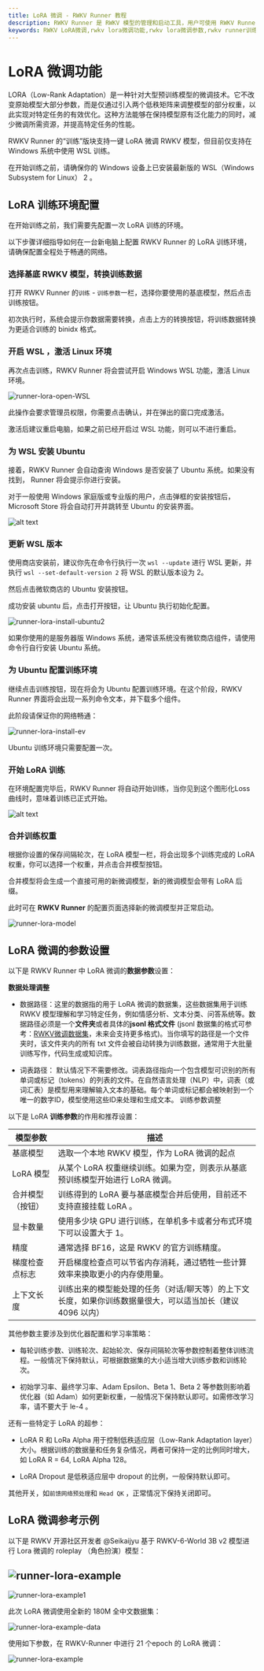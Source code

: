 ```yaml
---
title: LoRA 微调 - RWKV Runner 教程
description: RWKV Runner 是 RWKV 模型的管理和启动工具，用户可使用 RWKV Runner 轻松运行本地 RWKV 模型，体验聊天、写作、作曲交互等 AI 功能。
keywords: RWKV LoRA微调,rwkv lora微调功能,rwkv lora微调参数,rwkv runner训练
---
```




# LoRA 微调功能

<Callout type="info" emoji="ℹ️">
LORA（Low-Rank Adaptation）是一种针对大型预训练模型的微调技术。它不改变原始模型大部分参数，而是仅通过引入两个低秩矩阵来调整模型的部分权重，以此实现对特定任务的有效优化。这种方法能够在保持模型原有泛化能力的同时，减少微调所需资源，并提高特定任务的性能。
</Callout>

RWKV Runner 的“训练”版块支持一键 LoRA 微调 RWKV 模型，但目前仅支持在 Windows 系统中使用 WSL 训练。

在开始训练之前，请确保你的 Windows 设备上已安装最新版的 WSL（Windows Subsystem for Linux） 2 。 

## LoRA 训练环境配置

在开始训练之前，我们需要先配置一次 LoRA 训练的环境。

以下步骤详细指导如何在一台新电脑上配置 RWKV Runner 的 LoRA 训练环境，请确保配置全程处于畅通的网络。

<Steps>

###  选择基底 RWKV 模型，转换训练数据

打开 RWKV Runner 的`训练` - `训练参数`一栏，选择你要使用的基底模型，然后点击训练按钮。

初次执行时，系统会提示你数据需要转换，点击上方的转换按钮，将训练数据转换为更适合训练的 binidx 格式。

###  开启 WSL ，激活 Linux 环境

再次点击训练，RWKV Runner 将会尝试开启 Windows WSL 功能，激活 Linux 环境。

![runner-lora-open-WSL](./imgs/runner-lora-open-WSL.png)

此操作会要求管理员权限，你需要点击确认，并在弹出的窗口完成激活。

<Callout emoji="✨">
激活后建议重启电脑，如果之前已经开启过 WSL 功能，则可以不进行重启。
</Callout>

### 为 WSL 安装 Ubuntu 

接着，RWKV Runner 会自动查询 Windows 是否安装了 Ubuntu 系统。如果没有找到， Runner 将会提示你进行安装。

对于一般使用 Windows 家庭版或专业版的用户，点击弹框的安装按钮后，Microsoft Store 将会自动打开并跳转至 Ubuntu 的安装界面。

![alt text](./imgs/runner-lora-install-ubuntu.png)

### 更新 WSL 版本
   
使用商店安装前，建议你先在命令行执行一次 `wsl --update` 进行 WSL 更新，并执行 `wsl --set-default-version 2` 将 WSL 的默认版本设为 2。

然后点击微软商店的 Ubuntu 安装按钮。

成功安装 ubuntu 后，点击打开按钮，让 Ubuntu 执行初始化配置。

![runner-lora-install-ubuntu2](./imgs/runner-lora-install-ubuntu2.png)

如果你使用的是服务器版 Windows 系统，通常该系统没有微软商店组件，请使用命令行自行安装 Ubuntu 系统。

### 为 Ubuntu 配置训练环境

继续点击训练按钮，现在将会为 Ubuntu 配置训练环境。在这个阶段，RWKV Runner 界面将会出现一系列命令文本，并下载多个组件。

此阶段请保证你的网络畅通：

![runner-lora-install-ev](./imgs/runner-lora-ev.webp)

<Callout emoji="✨">
Ubuntu 训练环境只需要配置一次。
</Callout>

### 开始 LoRA 训练

在环境配置完毕后，RWKV Runner 将自动开始训练，当你见到这个图形化Loss曲线时，意味着训练已正式开始。

![alt text](./imgs/runner-lora-loss.png)

### 合并训练权重

根据你设置的保存间隔轮次，在 LoRA 模型一栏，将会出现多个训练完成的 LoRA 权重，你可以选择一个权重，并点击合并模型按钮。

合并模型将会生成一个直接可用的新微调模型，新的微调模型会带有 LoRA 后缀。

此时可在 **RWKV Runner** 的配置页面选择新的微调模型并正常启动。

![runner-lora-model](./imgs/runner-lora-model.webp)

</Steps>

## LoRA 微调的参数设置

以下是 RWKV Runner 中 LoRA 微调的**数据参数**设置：

**数据处理调整**

- 数据路径：这里的数据指的用于 LoRA 微调的数据集，这些数据集用于训练 RWKV 模型理解和学习特定任务，例如情感分析、文本分类、问答系统等。数据路径必须是一个**文件夹**或者具体的**jsonl 格式文件** (jsonl 数据集的格式可参考：[RWKV微调数据集](https://rwkv.cn/RWKV-Fine-Tuning/FT-Dataset)，未来会支持更多格式)。当你填写的路径是一个文件夹时，该文件夹内的所有 txt 文件会被自动转换为训练数据，通常用于大批量训练写作，代码生成或知识库。

- 词表路径： 默认情况下不需要修改。词表路径指向一个包含模型可识别的所有单词或标记（tokens）的列表的文件。在自然语言处理（NLP）中，词表（或词汇表）是模型用来理解输入文本的基础。每个单词或标记都会被映射到一个唯一的数字ID，模型使用这些ID来处理和生成文本。
训练参数调整

以下是 LoRA **训练参数**的作用和推荐设置：

| 模型参数 | 描述 |
| --- | --- |
| 基底模型 | 选取一个本地 RWKV 模型，作为 LoRA 微调的起点 |
| LoRA 模型 | 从某个 LoRA 权重继续训练。如果为空，则表示从基底预训练模型开始进行 LoRA 微调。 |
| 合并模型（按钮） | 训练得到的 LoRA 要与基底模型合并后使用，目前还不支持直接挂载 LoRA 。 |
| 显卡数量 | 使用多少块 GPU 进行训练，在单机多卡或者分布式环境下可以设置大于 1。 |
| 精度 | 通常选择 BF16，这是 RWKV 的官方训练精度。 |
| 梯度检查点标志 | 开启梯度检查点可以节省内存消耗，通过牺牲一些计算效率来换取更小的内存使用量。 |
| 上下文长度 | 训练出来的模型能处理的任务（对话/聊天等）的上下文长度，如果你训练数据量很大，可以适当加长（建议 4096 以内） |

其他参数主要涉及到优化器配置和学习率策略：

- 每轮训练步数、训练轮次、起始轮次、保存间隔轮次等参数控制着整体训练流程。一般情况下保持默认，可根据数据集的大小适当增大训练步数和训练轮次。

- 初始学习率、最终学习率、Adam Epsilon、Beta 1、Beta 2 等参数则影响着优化器（如 Adam）如何更新权重，一般情况下保持默认即可。如需修改学习率，请不要大于 le-4 。

还有一些特定于 LoRA 的超参：

- LoRA R 和 LoRa Alpha 用于控制低秩适应层（Low-Rank Adaptation layer）大小。根据训练的数据量和任务复杂情况，两者可保持一定的比例同时增大，如 LoRA R = 64, LoRA Alpha 128。

- LoRA Dropout 是低秩适应层中 dropout 的比例，一般保持默认即可。

其他开关，如`前馈网络预处理`和 `Head QK` ，正常情况下保持关闭即可。

## LoRA 微调参考示例

以下是 RWKV 开源社区开发者 @Seikaijyu 基于 RWKV-6-World 3B v2 模型进行 Lora 微调的 roleplay （角色扮演）模型：

![runner-lora-example](./imgs/runner-lora-example.png)
---
![runner-lora-example1](./imgs/runner-lora-example1.png)

此次 LoRA 微调使用全新的 180M 全中文数据集：

![runner-lora-example-data](./imgs/runner-lora-example-data.png)

使用如下参数，在 RWKV-Runner 中进行 21 个epoch 的 LoRA 微调：

![runner-lora-example](./imgs/runner-lora-example-parameters.png)
